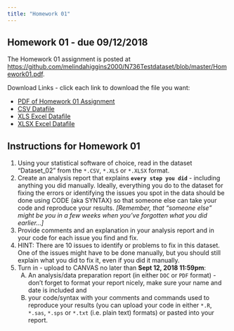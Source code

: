 ```yaml
---
title: "Homework 01"
---
```


## Homework 01 - due 09/12/2018

The Homework 01 assignment is posted at [https://github.com/melindahiggins2000/N736Testdataset/blob/master/Homework01.pdf](https://github.com/melindahiggins2000/N736Testdataset/blob/master/Homework01.pdf). 

Download Links - click each link to download the file you want:

* [PDF of Homework 01 Assignment](https://github.com/melindahiggins2000/N736Testdataset/raw/master/Homework01.pdf) 
* [CSV Datafile](https://github.com/melindahiggins2000/N736Testdataset/raw/master/Dataset_02.csv)
* [XLS Excel Datafile](https://github.com/melindahiggins2000/N736Testdataset/raw/master/Dataset_02.xls)
* [XLSX Excel Datafile](https://github.com/melindahiggins2000/N736Testdataset/raw/master/Dataset_02.xlsx)

## Instructions for Homework 01

1. Using your statistical software of choice, read in the dataset "Dataset_02" from the `*.CSV`, `*.XLS` or `*.XLSX` format.
2. Create an analysis report that explains **`every step you did`** - including anything you did manually. Ideally, everything you do to the dataset for fixing the errors or identifying the issues you spot in the data should be done using CODE (aka SYNTAX) so that someone else can take your code and reproduce your results. _[Remember, that "someone else" might be you in a few weeks when you've forgotten what you did earlier...]_
3. Provide comments and an explanation in your analysis report and in your code for each issue you find and fix.
4. HINT: There are 10 issues to identify or problems to fix in this dataset. One of the issues might have to be done manually, but you should still explain what you did to fix it, even if you did it manually.
5. Turn in - upload to CANVAS no later than **Sept 12, 2018 11:59pm**:
    (A) An analysis/data preparation report (in either `DOC` or `PDF` format) - don't forget to format your report nicely, make sure your name and date is included and
    (B) your code/syntax with your comments and commands used to reproduce your results (you can upload your code in either `*.R`, `*.sas`, `*.sps` or `*.txt` (i.e. plain text) formats) or pasted into your report.
    
    